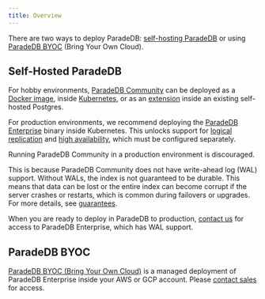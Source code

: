 ```yaml
---
title: Overview
---
```


There are two ways to deploy ParadeDB: [self-hosting ParadeDB](/deploy/self-hosted) or using [ParadeDB BYOC](/deploy/byoc) (Bring Your Own Cloud).

## Self-Hosted ParadeDB

For hobby environments, [ParadeDB Community](https://github.com/paradedb/paradedb) can be deployed as a [Docker image](/deploy/self-hosted/docker),
inside [Kubernetes](/deploy/self-hosted/kubernetes), or as an [extension](/deploy/self-hosted/extension) inside an existing self-hosted Postgres.

For production environments, we recommend deploying the [ParadeDB Enterprise](/deploy/enterprise) binary inside Kubernetes. This unlocks support for
[logical replication](/deploy/self-hosted/logical-replication) and [high availability](/deploy/self-hosted/high-availability), which must be configured separately.

<Note>
Running ParadeDB Community in a production environment is discouraged.

This is because ParadeDB Community does not have write-ahead log (WAL) support. Without WALs, the index is not guaranteed to be durable. This means that data can be lost or the
entire index can become corrupt if the server crashes or restarts, which is common during failovers or upgrades. For more details, see [guarantees](/welcome/guarantees#aci-d).

When you are ready to deploy in ParadeDB to production, [contact us](mailto:sales@paradedb.com) for access to ParadeDB Enterprise, which has WAL support.

</Note>

## ParadeDB BYOC

[ParadeDB BYOC (Bring Your Own Cloud)](/deploy/byoc) is a managed deployment of ParadeDB Enterprise inside your AWS or GCP account.
Please [contact sales](mailto:sales@paradedb.com) for access.

